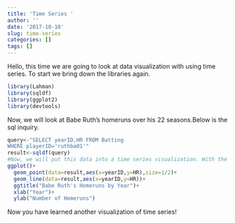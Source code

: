 ```yaml
---
title: 'Time Series '
author: ''
date: '2017-10-10'
slug: time-series
categories: []
tags: []
---
```


Hello, this time we are going to look at data visualization with using time series. To start we bring down the libraries again.

```r
library(Lahman)
library(sqldf)
library(ggplot2)
library(devtools)
```

Now, we will look at Babe Ruth's homeruns over his 22 seasons.Below is the sql inquiry.  

```r
query<-"SELECT yearID,HR FROM Batting
WHERE playerID='ruthba01'"
result<-sqldf(query)
#Now, we will put this data into a time series visualization. With the time series plot, it will allow us to connect the data points to make a line showing a great visualization!
ggplot()+
  geom_point(data=result,aes(x=yearID,y=HR),size=1/2)+
  geom_line(data=result,aes(x=yearID,y=HR))+
  ggtitle("Babe Ruth's Homeruns by Year")+
  xlab("Year")+
  ylab("Number of Homeruns")
```


Now you have learned another visualization of time series!
